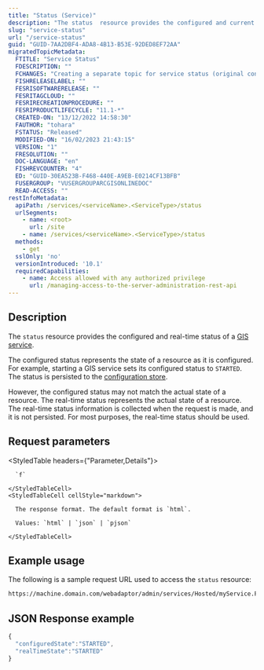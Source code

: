 ```yaml
---
title: "Status (Service)"
description: "The status  resource provides the configured and current status of a GIS service."
slug: "service-status"
url: "/service-status"
guid: "GUID-7AA2DBF4-ADA8-4B13-B53E-92DED8EF72AA"
migratedTopicMetadata:
  FTITLE: "Service Status"
  FDESCRIPTION: ""
  FCHANGES: "Creating a separate topic for service status (original content was combined with machine status information)"
  FISHRELEASELABEL: ""
  FESRISOFTWARERELEASE: ""
  FESRITAGCLOUD: ""
  FESRIRECREATIONPROCEDURE: ""
  FESRIPRODUCTLIFECYCLE: "11.1-*"
  CREATED-ON: "13/12/2022 14:58:30"
  FAUTHOR: "tohara"
  FSTATUS: "Released"
  MODIFIED-ON: "16/02/2023 21:43:15"
  VERSION: "1"
  FRESOLUTION: ""
  DOC-LANGUAGE: "en"
  FISHREVCOUNTER: "4"
  ED: "GUID-30EA523B-F468-440E-A9EB-E0214CF13BFB"
  FUSERGROUP: "VUSERGROUPARCGISONLINEDOC"
  READ-ACCESS: ""
restInfoMetadata:
  apiPath: /services/<serviceName>.<ServiceType>/status
  urlSegments:
    - name: <root>
      url: /site
    - name: /services/<serviceName>.<ServiceType>/status
  methods:
    - get
  sslOnly: 'no'
  versionIntroduced: '10.1'
  requiredCapabilities:
    - name: Access allowed with any authorized privilege
      url: /managing-access-to-the-server-administration-rest-api
---
```


## Description

The `status` resource provides the configured and real-time status of a [GIS service](/service). 

The configured status represents the state of a resource as it is configured. For example, starting a GIS service sets its configured status to `STARTED`. The status is persisted to the [configuration store](/configstore).

However, the configured status may not match the actual state of a resource. The real-time status represents the actual state of a resource. The real-time status information is collected when the request is made, and it is not persisted. For most purposes, the real-time status should be used.


##  Request parameters

<StyledTable headers={"Parameter,Details"}>
  <StyledTableRow>
    <StyledTableCell cellStyle="markdown">

      `f` 

    </StyledTableCell>
    <StyledTableCell cellStyle="markdown">

      The response format. The default format is `html`.

      Values: `html` | `json` | `pjson`

    </StyledTableCell>
  </StyledTableRow>
</StyledTable>


## Example usage

The following is a sample request URL used to access the `status` resource:

```markdown
https://machine.domain.com/webadaptor/admin/services/Hosted/myService.FeatureServer/status?f=pjson
```

## JSON Response example

```javascript
{
  "configuredState":"STARTED",
  "realTimeState":"STARTED"
}
```